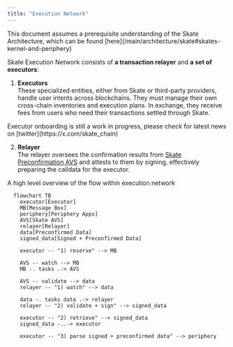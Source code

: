 ```yaml
---
title: "Execution Network"
---
```


<Note>
This document assumes a prerequisite understanding of the Skate Architecture, which can be found [here](/main/architecture/skate#skates-kernel-and-periphery)
</Note>

Skate Execution Network consists of **a transaction relayer** and **a set of executors**:

1. **Executors**<br/>
  These specialized entities, either from Skate or third-party providers, handle user intents across blockchains. They must manage their own cross-chain inventories and execution plans. In exchange, they receive fees from users who need their transactions settled through Skate.

<Note>
  Executor onboarding is still a work in progress, please check for latest news on [twitter](https://x.com/skate_chain)
</Note>

2. **Relayer**<br/>
  The relayer oversees the confirmation results from [Skate Preconfirmation AVS](/main/architecture/avs) and attests to them by signing, effectively preparing the calldata for the executor.

A high level overview of the flow within execution network

<Card title="Execution Network flow">

```mermaid
  flowchart TB
    executor[Executor]
    MB[Message Box]
    periphery[Periphery Apps]
    AVS[Skate AVS]
    relayer[Relayer]
    data[Preconfirmed Data]
    signed_data[Signed + Preconfirmed Data]

    executor -- "1) reserve" --> MB

    AVS -- watch --> MB
    MB -. tasks .-> AVS

    AVS -- validate --> data
    relayer -- "1) watch" --> data

    data -. tasks data .-> relayer
    relayer -- "2) validate + sign" --> signed_data

    executor -- "2) retrieve" --> signed_data
    signed_data -..-> executor

    executor -- "3) parse signed + preconfirmed data" --> periphery
```
</Card>
